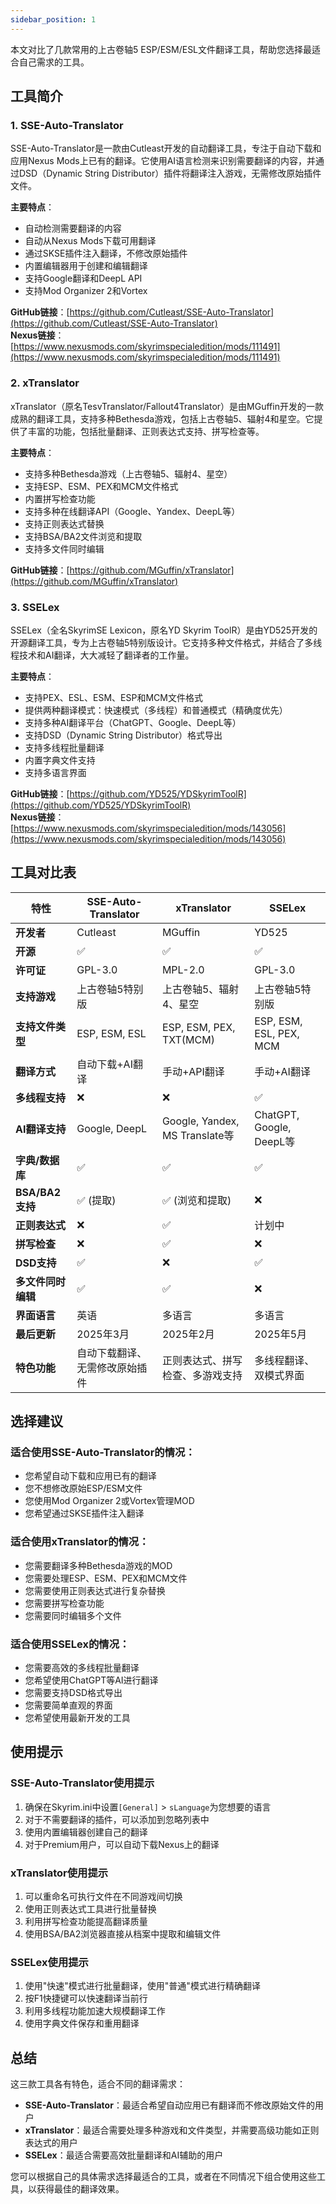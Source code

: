 ```yaml
---
sidebar_position: 1
---
```


本文对比了几款常用的上古卷轴5 ESP/ESM/ESL文件翻译工具，帮助您选择最适合自己需求的工具。

## 工具简介

### 1. SSE-Auto-Translator

SSE-Auto-Translator是一款由Cutleast开发的自动翻译工具，专注于自动下载和应用Nexus Mods上已有的翻译。它使用AI语言检测来识别需要翻译的内容，并通过DSD（Dynamic String Distributor）插件将翻译注入游戏，无需修改原始插件文件。

**主要特点**：
- 自动检测需要翻译的内容
- 自动从Nexus Mods下载可用翻译
- 通过SKSE插件注入翻译，不修改原始插件
- 内置编辑器用于创建和编辑翻译
- 支持Google翻译和DeepL API
- 支持Mod Organizer 2和Vortex

**GitHub链接**：[https://github.com/Cutleast/SSE-Auto-Translator](https://github.com/Cutleast/SSE-Auto-Translator)  
**Nexus链接**：[https://www.nexusmods.com/skyrimspecialedition/mods/111491](https://www.nexusmods.com/skyrimspecialedition/mods/111491)

### 2. xTranslator

xTranslator（原名TesvTranslator/Fallout4Translator）是由MGuffin开发的一款成熟的翻译工具，支持多种Bethesda游戏，包括上古卷轴5、辐射4和星空。它提供了丰富的功能，包括批量翻译、正则表达式支持、拼写检查等。

**主要特点**：
- 支持多种Bethesda游戏（上古卷轴5、辐射4、星空）
- 支持ESP、ESM、PEX和MCM文件格式
- 内置拼写检查功能
- 支持多种在线翻译API（Google、Yandex、DeepL等）
- 支持正则表达式替换
- 支持BSA/BA2文件浏览和提取
- 支持多文件同时编辑

**GitHub链接**：[https://github.com/MGuffin/xTranslator](https://github.com/MGuffin/xTranslator)

### 3. SSELex

SSELex（全名SkyrimSE Lexicon，原名YD Skyrim ToolR）是由YD525开发的开源翻译工具，专为上古卷轴5特别版设计。它支持多种文件格式，并结合了多线程技术和AI翻译，大大减轻了翻译者的工作量。

**主要特点**：
- 支持PEX、ESL、ESM、ESP和MCM文件格式
- 提供两种翻译模式：快速模式（多线程）和普通模式（精确度优先）
- 支持多种AI翻译平台（ChatGPT、Google、DeepL等）
- 支持DSD（Dynamic String Distributor）格式导出
- 支持多线程批量翻译
- 内置字典文件支持
- 支持多语言界面

**GitHub链接**：[https://github.com/YD525/YDSkyrimToolR](https://github.com/YD525/YDSkyrimToolR)  
**Nexus链接**：[https://www.nexusmods.com/skyrimspecialedition/mods/143056](https://www.nexusmods.com/skyrimspecialedition/mods/143056)

## 工具对比表

| 特性 | SSE-Auto-Translator | xTranslator | SSELex |
|------|---------------------|-------------|--------|
| **开发者** | Cutleast | MGuffin | YD525 |
| **开源** | ✅ | ✅ | ✅ |
| **许可证** | GPL-3.0 | MPL-2.0 | GPL-3.0 |
| **支持游戏** | 上古卷轴5特别版 | 上古卷轴5、辐射4、星空 | 上古卷轴5特别版 |
| **支持文件类型** | ESP, ESM, ESL | ESP, ESM, PEX, TXT(MCM) | ESP, ESM, ESL, PEX, MCM |
| **翻译方式** | 自动下载+AI翻译 | 手动+API翻译 | 手动+AI翻译 |
| **多线程支持** | ❌ | ❌ | ✅ |
| **AI翻译支持** | Google, DeepL | Google, Yandex, MS Translate等 | ChatGPT, Google, DeepL等 |
| **字典/数据库** | ✅ | ✅ | ✅ |
| **BSA/BA2支持** | ✅ (提取) | ✅ (浏览和提取) | ❌ |
| **正则表达式** | ❌ | ✅ | 计划中 |
| **拼写检查** | ❌ | ✅ | ❌ |
| **DSD支持** | ✅ | ❌ | ✅ |
| **多文件同时编辑** | ✅ | ✅ | ❌ |
| **界面语言** | 英语 | 多语言 | 多语言 |
| **最后更新** | 2025年3月 | 2025年2月 | 2025年5月 |
| **特色功能** | 自动下载翻译、无需修改原始插件 | 正则表达式、拼写检查、多游戏支持 | 多线程翻译、双模式界面 |

## 选择建议

### 适合使用SSE-Auto-Translator的情况：

- 您希望自动下载和应用已有的翻译
- 您不想修改原始ESP/ESM文件
- 您使用Mod Organizer 2或Vortex管理MOD
- 您希望通过SKSE插件注入翻译

### 适合使用xTranslator的情况：

- 您需要翻译多种Bethesda游戏的MOD
- 您需要处理ESP、ESM、PEX和MCM文件
- 您需要使用正则表达式进行复杂替换
- 您需要拼写检查功能
- 您需要同时编辑多个文件

### 适合使用SSELex的情况：

- 您需要高效的多线程批量翻译
- 您希望使用ChatGPT等AI进行翻译
- 您需要支持DSD格式导出
- 您需要简单直观的界面
- 您希望使用最新开发的工具

## 使用提示

### SSE-Auto-Translator使用提示

1. 确保在Skyrim.ini中设置`[General]` > `sLanguage`为您想要的语言
2. 对于不需要翻译的插件，可以添加到忽略列表中
3. 使用内置编辑器创建自己的翻译
4. 对于Premium用户，可以自动下载Nexus上的翻译

### xTranslator使用提示

1. 可以重命名可执行文件在不同游戏间切换
2. 使用正则表达式工具进行批量替换
3. 利用拼写检查功能提高翻译质量
4. 使用BSA/BA2浏览器直接从档案中提取和编辑文件

### SSELex使用提示

1. 使用"快速"模式进行批量翻译，使用"普通"模式进行精确翻译
2. 按F1快捷键可以快速翻译当前行
3. 利用多线程功能加速大规模翻译工作
4. 使用字典文件保存和重用翻译

## 总结

这三款工具各有特色，适合不同的翻译需求：

- **SSE-Auto-Translator**：最适合希望自动应用已有翻译而不修改原始文件的用户
- **xTranslator**：最适合需要处理多种游戏和文件类型，并需要高级功能如正则表达式的用户
- **SSELex**：最适合需要高效批量翻译和AI辅助的用户

您可以根据自己的具体需求选择最适合的工具，或者在不同情况下组合使用这些工具，以获得最佳的翻译效果。
